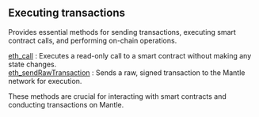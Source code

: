 
<Meta
  title="Mantle executing transactions info | dRPC"
/>

## Executing transactions

Provides essential methods for sending transactions, executing smart contract calls, and performing on-chain operations.

[eth_call](/mantle-api/executingtransactions/eth_call) : Executes a read-only call to a smart contract without making any state changes. \
[eth_sendRawTransaction](/mantle-api/executingtransactions/eth_sendRawTransaction) : Sends a raw, signed transaction to the Mantle network for execution.

These methods are crucial for interacting with smart contracts and conducting transactions on Mantle.

<Space h={16} />
<GetStarted />

